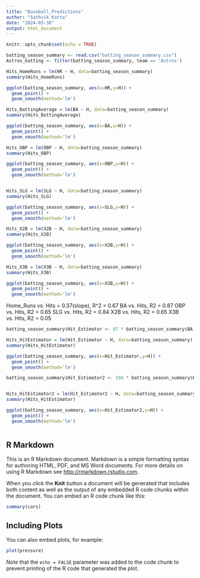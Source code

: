 ```yaml
---
title: "Baseball_Predictions"
author: "Sathvik Katta"
date: "2024-03-30"
output: html_document
---
```


```r
knitr::opts_chunk$set(echo = TRUE)

batting_season_summary <- read.csv("batting_season_summary.csv")
Astros_batting <- filter(batting_season_summary, team == 'Astros')

Hits_HomeRuns = lm(HR ~ H, data=batting_season_summary)
summary(Hits_HomeRuns)

ggplot(batting_season_summary, aes(x=HR,y=H)) +
  geom_point() + 
  geom_smooth(method='lm')

```

```r

Hits_BattingAverage = lm(BA ~ H, data=batting_season_summary)
summary(Hits_BattingAverage)

ggplot(batting_season_summary, aes(x=BA,y=H)) +
  geom_point() + 
  geom_smooth(method='lm')

```

```r

Hits_OBP = lm(OBP ~ H, data=batting_season_summary)
summary(Hits_OBP)

ggplot(batting_season_summary, aes(x=OBP,y=H)) +
  geom_point() + 
  geom_smooth(method='lm')



```

```r

Hits_SLG = lm(SLG ~ H, data=batting_season_summary)
summary(Hits_SLG)

ggplot(batting_season_summary, aes(x=SLG,y=H)) +
  geom_point() + 
  geom_smooth(method='lm')


```

```r

Hits_X2B = lm(X2B ~ H, data=batting_season_summary)
summary(Hits_X2B)

ggplot(batting_season_summary, aes(x=X2B,y=H)) +
  geom_point() + 
  geom_smooth(method='lm')


```

```r

Hits_X3B = lm(X3B ~ H, data=batting_season_summary)
summary(Hits_X3B)

ggplot(batting_season_summary, aes(x=X3B,y=H)) +
  geom_point() + 
  geom_smooth(method='lm')

```



Home_Runs vs. Hits = 0.37(slope), R^2 = 0.67
BA vs. Hits, R2 = 0.87
OBP vs. Hits, R2 = 0.65
SLG vs. Hits, R2 = 0.84
X2B vs. Hits, R2 = 0.65
X3B vs. Hits, R2 = 0.05


```r

batting_season_summary$Hit_Estimator <- 87 * batting_season_summary$BA + 84 * batting_season_summary$SLG + 0.67 * batting_season_summary$HR + 65 * batting_season_summary$OBP + 0.65 * batting_season_summary$X2B

```

```r
Hits_HitEstimator = lm(Hit_Estimator ~ H, data=batting_season_summary)
summary(Hits_HitEstimator)

ggplot(batting_season_summary, aes(x=Hit_Estimator,y=H)) +
  geom_point() + 
  geom_smooth(method='lm')


```

```r

batting_season_summary$Hit_Estimator2 <- 100 * batting_season_summary$BA + (84/87 * batting_season_summary$SLG) + (67/87 * batting_season_summary$HR) + 75 * batting_season_summary$OBP + (65/87 * batting_season_summary$X2B)



```

```r

Hits_HitEstimator2 = lm(Hit_Estimator2 ~ H, data=batting_season_summary)
summary(Hits_HitEstimator)

ggplot(batting_season_summary, aes(x=Hit_Estimator2,y=H)) +
  geom_point() + 
  geom_smooth(method='lm')



```


## R Markdown

This is an R Markdown document. Markdown is a simple formatting syntax for authoring HTML, PDF, and MS Word documents. For more details on using R Markdown see <http://rmarkdown.rstudio.com>.

When you click the **Knit** button a document will be generated that includes both content as well as the output of any embedded R code chunks within the document. You can embed an R code chunk like this:

```r
summary(cars)
```

## Including Plots

You can also embed plots, for example:

```r
plot(pressure)
```

Note that the `echo = FALSE` parameter was added to the code chunk to prevent printing of the R code that generated the plot.

